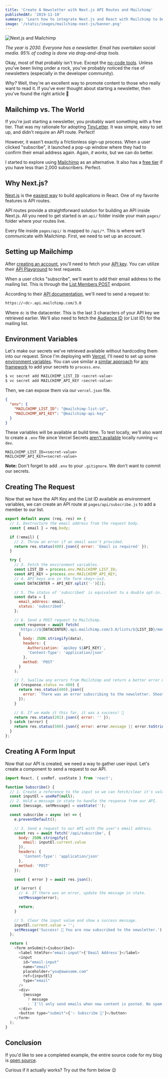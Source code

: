 ```yaml
---
title: 'Create A Newsletter with Next.js API Routes and Mailchimp'
publishedAt: '2019-11-10'
summary: 'Learn how to integrate Next.js and React with Mailchimp to build a newsletter subscription form.'
image: '/static/images/mailchimp-next-js/banner.png'
---
```


![Next.js and Mailchimp](/static/images/mailchimp-next-js/banner.png)

_The year is 2030. Everyone has a newsletter. Email has overtaken social media. 95% of coding is done via drag-and-drop tools._

Okay, most of that probably isn't true. Except the [no-code tools](https://webflow.com/).
Unless you've been living under a rock, you've probably noticed the rise of newsletters (especially in the developer community).

_Why?_ Well, they're an excellent way to promote content to those who really want to read it. If you've ever thought about starting a newsletter, then you've found the right article 🎉

## Mailchimp vs. The World

If you're just starting a newsletter, you probably want something with a free tier.
That was my rationale for adopting [TinyLetter](https://tinyletter.com/). It was simple, easy to set up, and didn't require an API route. Perfect!

However, it wasn't exactly a frictionless sign-up process. When a user clicked "subscribe", it launched a pop-up window where they had to confirm their email address again.
Again, _it works_, but we can do better.

I started to explore using [Mailchimp](https://mailchimp.com/) as an alternative. It also has a [free tier](https://mailchimp.com/pricing/) if you have less than 2,000 subscribers. Perfect.

## Why Next.js?

[Next.js](https://nextjs.org/) is the [easiest way](https://masteringnextjs.com/learn-next-js) to build applications in React. One of my favorite features is API routes.

API routes provide a straightforward solution for building an API inside Next.js.
All you need to get started is an `api/` folder inside your main `pages/` folder where your routes live.

Every file inside `pages/api/` is mapped to `/api/*`. This is where we'll communicate with Mailchimp.
First, we need to set up an account.

## Setting up Mailchimp

After [creating an account](https://mailchimp.com/help/create-an-account/), you'll need to fetch your [API key](https://mailchimp.com/help/about-api-keys/#find+or+generate+your+api+key). You can utilize their [API Playground](https://us1.api.mailchimp.com/playground/?_ga=2.231663199.1180055433.1567349670-195619933.1565803046) to test requests.

When a user clicks "subscribe", we'll want to add their email address to the mailing list. This is through the [List Members POST](https://developer.mailchimp.com/documentation/mailchimp/reference/lists/members/#create-post_lists_list_id_members) endpoint.

According to their [API documentation](https://developer.mailchimp.com/documentation/mailchimp/guides/get-started-with-mailchimp-api-3/), we'll need to send a request to:

```bash
https://<dc>.api.mailchimp.com/3.0
```

Where `dc` is the datacenter. This is the last 3 characters of your API key we retrieved earlier. We'll also need to fetch the [Audience ID](https://mailchimp.com/help/find-audience-id/) (or List ID) for the mailing list.

## Environment Variables

Let's make our secrets we've retrieved available without hardcoding them into our request. Since I'm deploying with [Vercel](https://vercel.com), I'll need to set up some [environment variables](https://zeit.co/docs/v2/build-step#using-environment-variables-and-secrets).
You can use similar a [similar approach](https://create-react-app.dev/docs/adding-custom-environment-variables) for [any framework](https://www.gatsbyjs.org/docs/environment-variables/) to add your secrets to `process.env`.

```bash
$ vc secret add MAILCHIMP_LIST_ID <secret-value>
$ vc secret add MAILCHIMP_API_KEY <secret-value>
```

Then, we can expose them via our `vercel.json` file.

```json:vercel.json
{
  "env": {
    "MAILCHIMP_LIST_ID": "@mailchimp-list-id",
    "MAILCHIMP_API_KEY": "@mailchimp-api-key"
  }
}
```

These variables will be available at build time. To test locally, we'll also want to create a `.env` file since Vercel Secrets [aren't available](https://zeit.co/docs/v2/serverless-functions/env-and-secrets/) locally running `vc dev`.

```bash:.env
MAILCHIMP_LIST_ID=<secret-value>
MAILCHIMP_API_KEY=<secret-value>
```

**Note:** Don't forget to add `.env` to your `.gitignore`. We don't want to commit our secrets.

## Creating The Request

Now that we have the API Key and the List ID available as environment variables, we can create an API route at `pages/api/subscribe.js` to add a member to our list.

```js:pages/api/subscribe.js
export default async (req, res) => {
  // 1. Destructure the email address from the request body.
  const { email } = req.body;

  if (!email) {
    // 2. Throw an error if an email wasn't provided.
    return res.status(400).json({ error: 'Email is required' });
  }

  try {
    // 3. Fetch the environment variables.
    const LIST_ID = process.env.MAILCHIMP_LIST_ID;
    const API_KEY = process.env.MAILCHIMP_API_KEY;
    // 4. API keys are in the form <key>-us3.
    const DATACENTER = API_KEY.split('-')[1];

    // 5. The status of 'subscribed' is equivalent to a double opt-in.
    const data = {
      email_address: email,
      status: 'subscribed'
    };

    // 6. Send a POST request to Mailchimp.
    const response = await fetch(
      `https://${DATACENTER}.api.mailchimp.com/3.0/lists/${LIST_ID}/members`,
      {
        body: JSON.stringify(data),
        headers: {
          Authorization: `apikey ${API_KEY}`,
          'Content-Type': 'application/json'
        },
        method: 'POST'
      }
    );

    // 7. Swallow any errors from Mailchimp and return a better error message.
    if (response.status >= 400) {
      return res.status(400).json({
        error: `There was an error subscribing to the newsletter. Shoot me an email at [me@leerob.io] and I'll add you to the list.`
      });
    }

    // 8. If we made it this far, it was a success! 🎉
    return res.status(201).json({ error: '' });
  } catch (error) {
    return res.status(500).json({ error: error.message || error.toString() });
  }
};
```

## Creating A Form Input

Now that our API is created, we need a way to gather user input. Let's create a component to send a request to our API.

```js:components/Subscribe.js
import React, { useRef, useState } from 'react';

function Subscribe() {
  // 1. Create a reference to the input so we can fetch/clear it's value.
  const inputEl = useRef(null);
  // 2. Hold a message in state to handle the response from our API.
  const [message, setMessage] = useState('');

  const subscribe = async (e) => {
    e.preventDefault();

    // 3. Send a request to our API with the user's email address.
    const res = await fetch('/api/subscribe', {
      body: JSON.stringify({
        email: inputEl.current.value
      }),
      headers: {
        'Content-Type': 'application/json'
      },
      method: 'POST'
    });

    const { error } = await res.json();

    if (error) {
      // 4. If there was an error, update the message in state.
      setMessage(error);

      return;
    }

    // 5. Clear the input value and show a success message.
    inputEl.current.value = '';
    setMessage('Success! 🎉 You are now subscribed to the newsletter.');
  };

  return (
    <form onSubmit={subscribe}>
      <label htmlFor="email-input">{'Email Address'}</label>
      <input
        id="email-input"
        name="email"
        placeholder="you@awesome.com"
        ref={inputEl}
        type="email"
      />
      <div>
        {message
          ? message
          : `I'll only send emails when new content is posted. No spam.`}
      </div>
      <button type="submit">{'✨ Subscribe 💌'}</button>
    </form>
  );
}
```

## Conclusion

If you'd like to see a completed example, the entire source code for my blog is [open source](https://github.com/leerob/leerob.io/blob/bfbd33a822fbcbbafd4027aa45884446f6f8ff3c/pages/api/subscribe.js).

Curious if it actually works? Try out the form below 😉


<ProjectCard
  title="Mastering Next.js"
  description="The premiere video course for building static and server-side rendered applications with Next.js and React."
  href="https://masteringnextjs.com/"
  icon="nextjs"
/>
